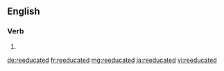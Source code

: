 {{also|reëducated|re-educated}}
==English==

===Verb===
{{head|en|verb form}}

# {{en-past of|reeducate}}

[[de:reeducated]]
[[fr:reeducated]]
[[mg:reeducated]]
[[ja:reeducated]]
[[vi:reeducated]]